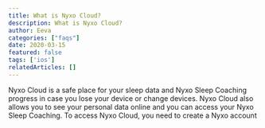 ```yaml
---
title: What is Nyxo Cloud?
description: What is Nyxo Cloud?
author: Eeva
categories: ["faqs"]
date: 2020-03-15
featured: false
tags: ['ios']
relatedArticles: []
---
```


Nyxo Cloud is a safe place for your sleep data and Nyxo Sleep Coaching progress in case you lose your device or change devices. Nyxo Cloud also allows you to see your personal data online and you can access your Nyxo Sleep Coaching. To access Nyxo Cloud, you need to create a Nyxo account
